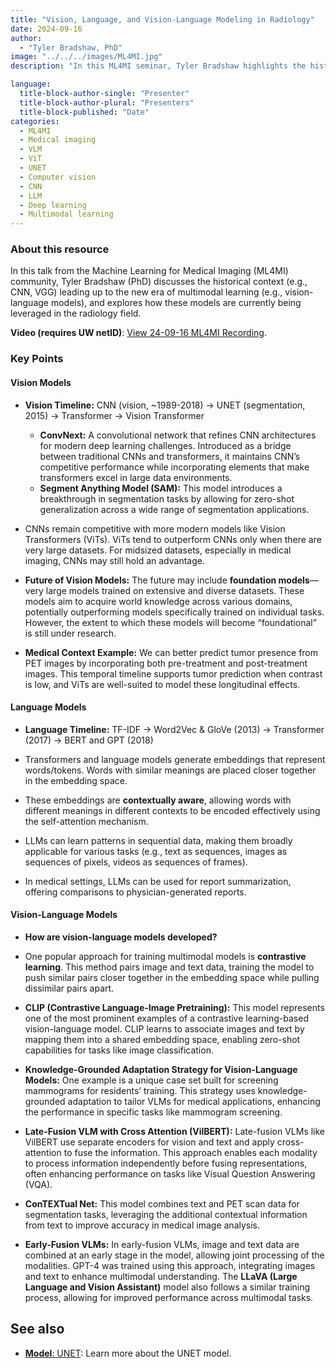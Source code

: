 ```yaml
---
title: "Vision, Language, and Vision-Language Modeling in Radiology"
date: 2024-09-16
author: 
  - "Tyler Bradshaw, PhD"
image: "../../../images/ML4MI.jpg"
description: "In this ML4MI seminar, Tyler Bradshaw highlights the history and current use of vision (e.g., UNET), language, and vision-language models in medical imaging."

language: 
  title-block-author-single: "Presenter"
  title-block-author-plural: "Presenters"
  title-block-published: "Date"
categories:
  - ML4MI
  - Medical imaging
  - VLM
  - ViT
  - UNET
  - Computer vision
  - CNN
  - LLM
  - Deep learning
  - Multimodal learning
---
```

### About this resource
In this talk from the Machine Learning for Medical Imaging (ML4MI) community, Tyler Bradshaw (PhD) discusses the historical context (e.g., CNN, VGG) leading up to the new era of multimodal learning (e.g., vision-language models), and explores how these models are currently being leveraged in the radiology field.

**Video (requires UW netID)**: [View 24-09-16 ML4MI Recording](https://mediaspace.wisc.edu/media/Vision%2C+Language%2C+and+Vision-Language+Modeling+in+Radiology+-+Tyler+Bradshaw+-+Sep+2024/1_metec4s2/355339002).

### Key Points

#### Vision Models
- **Vision Timeline:** CNN (vision, ~1989-2018) → UNET (segmentation, 2015) → Transformer → Vision Transformer
  - **ConvNext:** A convolutional network that refines CNN architectures for modern deep learning challenges. Introduced as a bridge between traditional CNNs and transformers, it maintains CNN's competitive performance while incorporating elements that make transformers excel in large data environments.
  - **Segment Anything Model (SAM):** This model introduces a breakthrough in segmentation tasks by allowing for zero-shot generalization across a wide range of segmentation applications.
  
- CNNs remain competitive with more modern models like Vision Transformers (ViTs). ViTs tend to outperform CNNs only when there are very large datasets. For midsized datasets, especially in medical imaging, CNNs may still hold an advantage.
  
- **Future of Vision Models:** The future may include **foundation models**—very large models trained on extensive and diverse datasets. These models aim to acquire world knowledge across various domains, potentially outperforming models specifically trained on individual tasks. However, the extent to which these models will become "foundational" is still under research.
  
- **Medical Context Example:** We can better predict tumor presence from PET images by incorporating both pre-treatment and post-treatment images. This temporal timeline supports tumor prediction when contrast is low, and ViTs are well-suited to model these longitudinal effects.

#### Language Models
- **Language Timeline:** TF-IDF → Word2Vec & GloVe (2013) → Transformer (2017) → BERT and GPT (2018)
  
- Transformers and language models generate embeddings that represent words/tokens. Words with similar meanings are placed closer together in the embedding space.

- These embeddings are **contextually aware**, allowing words with different meanings in different contexts to be encoded effectively using the self-attention mechanism.

- LLMs can learn patterns in sequential data, making them broadly applicable for various tasks (e.g., text as sequences, images as sequences of pixels, videos as sequences of frames).

- In medical settings, LLMs can be used for report summarization, offering comparisons to physician-generated reports.

#### Vision-Language Models
- **How are vision-language models developed?**

- One popular approach for training multimodal models is **contrastive learning**. This method pairs image and text data, training the model to push similar pairs closer together in the embedding space while pulling dissimilar pairs apart. 

- **CLIP (Contrastive Language-Image Pretraining):** This model represents one of the most prominent examples of a contrastive learning-based vision-language model. CLIP learns to associate images and text by mapping them into a shared embedding space, enabling zero-shot capabilities for tasks like image classification.

- **Knowledge-Grounded Adaptation Strategy for Vision-Language Models:** One example is a unique case set built for screening mammograms for residents' training. This strategy uses knowledge-grounded adaptation to tailor VLMs for medical applications, enhancing the performance in specific tasks like mammogram screening.

- **Late-Fusion VLM with Cross Attention (VilBERT):** Late-fusion VLMs like VilBERT use separate encoders for vision and text and apply cross-attention to fuse the information. This approach enables each modality to process information independently before fusing representations, often enhancing performance on tasks like Visual Question Answering (VQA).

- **ConTEXTual Net:** This model combines text and PET scan data for segmentation tasks, leveraging the additional contextual information from text to improve accuracy in medical image analysis.

- **Early-Fusion VLMs:** In early-fusion VLMs, image and text data are combined at an early stage in the model, allowing joint processing of the modalities. GPT-4 was trained using this approach, integrating images and text to enhance multimodal understanding. The **LLaVA (Large Language and Vision Assistant)** model also follows a similar training process, allowing for improved performance across multimodal tasks.


## See also
- [**Model**: UNET](https://uw-madison-datascience.github.io/ML-X-Nexus/Learn/Workshops/Intro-Deeplearning_PyTorch.html): Learn more about the UNET model.
